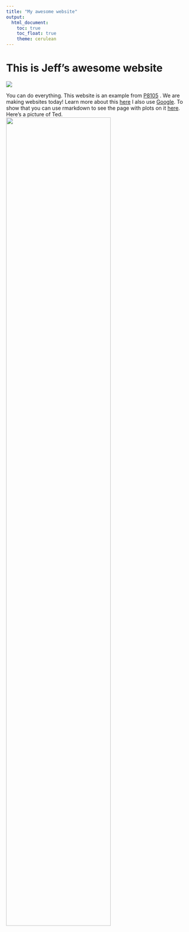 ```yaml
---
title: "My awesome website"
output: 
  html_document:
    toc: true
    toc_float: true
    theme: cerulean
---
```


# This is Jeff's awesome website

![](https://media.giphy.com/media/drXGoW1iudhKw/giphy.gif)

You can do everything.
This website is an example from [P8105](https://p8105.com/making_websites.html) . We are making websites today! Learn more about this [here](about.html)
I also use [Google](https://www.google.com/).
To show that you can use rmarkdown to see the page with plots on it [here](plots.html).
Here's a picture of Ted.<img src="images/image.jpg" style="width:75%"> 
